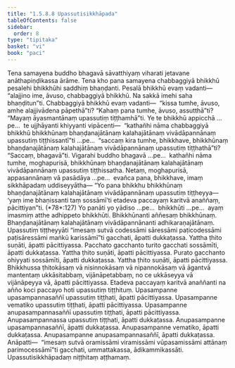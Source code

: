 ```yaml
---
title: "1.5.8.8 Upassutisikkhāpada"
tableOfContents: false
sidebar:
  order: 8
type: "tipitaka"
basket: "vi"
book: "paci"
---
```



<DynamicBreadcrumb />

<Division number="469" book="paci" e="ch" v="2" p="197">

<Paragraph number="1391" book="paci">
Tena samayena buddho bhagavā sāvatthiyaṃ viharati jetavane anāthapiṇḍikassa ārāme. Tena kho pana samayena chabbaggiyā bhikkhū pesalehi bhikkhūhi saddhiṃ bhaṇḍanti. Pesalā bhikkhū evaṃ vadanti—  “alajjino ime, āvuso, chabbaggiyā bhikkhū. Na sakkā imehi saha bhaṇḍitun”ti. Chabbaggiyā bhikkhū evaṃ vadanti—  “kissa tumhe, āvuso, amhe alajjivādena pāpethā”ti? “Kahaṃ pana tumhe, āvuso, assutthā”ti? “Mayaṃ āyasmantānaṃ upassutiṃ tiṭṭhamhā”ti.
</Paragraph>

<Paragraph number="1392" book="paci">
Ye te bhikkhū appicchā …pe…  te ujjhāyanti khiyyanti vipācenti—  “kathañhi nāma chabbaggiyā bhikkhū bhikkhūnaṃ bhaṇḍanajātānaṃ kalahajātānaṃ vivādāpannānaṃ upassutiṃ tiṭṭhissantī”ti …pe…  “saccaṃ kira tumhe, bhikkhave, bhikkhūnaṃ bhaṇḍanajātānaṃ kalahajātānaṃ vivādāpannānaṃ upassutiṃ tiṭṭhathā”ti? “Saccaṃ, bhagavā”ti. Vigarahi buddho bhagavā …pe…  kathañhi nāma tumhe, moghapurisā, bhikkhūnaṃ bhaṇḍanajātānaṃ kalahajātānaṃ vivādāpannānaṃ upassutiṃ tiṭṭhissatha. Netaṃ, moghapurisā, appasannānaṃ vā pasādāya …pe…  evañca pana, bhikkhave, imaṃ sikkhāpadaṃ uddiseyyātha—
</Paragraph>

</Division>
<Division number="470" book="paci" e="ch" v="2" p="197">

<Paragraph number="1393" book="paci">
<Emphasis>“Yo pana bhikkhu bhikkhūnaṃ bhaṇḍanajātānaṃ kalahajātānaṃ vivādāpannānaṃ upassutiṃ tiṭṭheyya—  ‘yaṃ ime bhaṇissanti taṃ sossāmī’ti etadeva paccayaṃ karitvā anaññaṃ, pācittiyan”</Emphasis>ti. (*78*:<Emphasis>127</Emphasis>)
</Paragraph>

</Division>
<Division number="471" book="paci" e="ch" v="2" p="197">

<Paragraph number="1394" book="paci">
<Emphasis>Yo panā</Emphasis>ti yo yādiso …pe…  <Emphasis>bhikkhū</Emphasis>ti …pe…  ayaṃ imasmiṃ atthe adhippeto bhikkhūti.
</Paragraph>

<Paragraph number="1395" book="paci">
<Emphasis>Bhikkhūnan</Emphasis>ti aññesaṃ bhikkhūnaṃ.
</Paragraph>

<Paragraph number="1396" book="paci">
<Emphasis>Bhaṇḍanajātānaṃ kalahajātānaṃ vivādāpannānan</Emphasis>ti adhikaraṇajātānaṃ.
</Paragraph>

<Paragraph number="1397" book="paci">
<Emphasis>Upassutiṃ tiṭṭheyyā</Emphasis>ti “imesaṃ sutvā codessāmi sāressāmi paṭicodessāmi paṭisāressāmi maṅkū karissāmī”ti gacchati, āpatti dukkaṭassa. Yattha ṭhito suṇāti, āpatti pācittiyassa. Pacchato gacchanto turito gacchati sossāmīti, āpatti dukkaṭassa. Yattha ṭhito suṇāti, āpatti pācittiyassa. Purato gacchanto ohiyyati sossāmīti, āpatti dukkaṭassa. Yattha ṭhito suṇāti, āpatti pācittiyassa. Bhikkhussa ṭhitokāsaṃ vā nisinnokāsaṃ vā nipannokāsaṃ vā āgantvā mantentaṃ ukkāsitabbaṃ, vijānāpetabbaṃ, no ce ukkāseyya vā vijānāpeyya vā, āpatti pācittiyassa.
</Paragraph>

<Paragraph number="1398" book="paci">
<Emphasis>Etadeva paccayaṃ karitvā anaññan</Emphasis>ti na añño koci paccayo hoti upassutiṃ tiṭṭhituṃ.
</Paragraph>

</Division>
<Division number="472" book="paci" e="ch" v="2" p="198">

<Paragraph number="1399" book="paci">
Upasampanne upasampannasaññī upassutiṃ tiṭṭhati, āpatti pācittiyassa. Upasampanne vematiko upassutiṃ tiṭṭhati, āpatti pācittiyassa. Upasampanne anupasampannasaññī upassutiṃ tiṭṭhati, āpatti pācittiyassa.
</Paragraph>

<Paragraph number="1400" book="paci">
Anupasampannassa upassutiṃ tiṭṭhati, āpatti dukkaṭassa. Anupasampanne upasampannasaññī, āpatti dukkaṭassa. Anupasampanne vematiko, āpatti dukkaṭassa. Anupasampanne anupasampannasaññī, āpatti dukkaṭassa.
</Paragraph>

</Division>
<Division number="473" book="paci" e="ch" v="2" p="198">

<Paragraph number="1401" book="paci">
Anāpatti—  “imesaṃ sutvā oramissāmi viramissāmi vūpasamissāmi attānaṃ parimocessāmī”ti gacchati, ummattakassa, ādikammikassāti.

</Paragraph>
</Division>

<Paragraph number="1402" type="center" book="paci">
Upassutisikkhāpadaṃ niṭṭhitaṃ aṭṭhamaṃ.
</Paragraph>